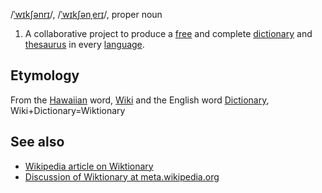 /[[Received Pronunciation|ˈwɪkʃənrɪ]]/, /[[General American|ˈwɪkʃənˌerɪ]]/, proper noun

# A collaborative project to produce a [[free]] and complete [[dictionary]] and [[thesaurus]] in every [[language]].

==Etymology==
From the [[Hawaiian]] word, [[Wiki]] and the English word [[Dictionary]], Wiki+Dictionary=Wiktionary

== See also ==
* [[w:Wiktionary|Wikipedia article on Wiktionary]]
* [[m:Wiktionary|Discussion of Wiktionary at meta.wikipedia.org]]